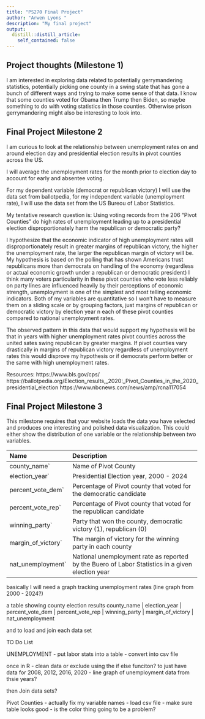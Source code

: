 ```yaml
---
title: "PS270 Final Project"
author: "Arwen Lyons "
description: "My final project"
output:
  distill::distill_article:
    self_contained: false
---
```




## Project thoughts (Milestone 1)

I am interested in exploring data related to potentially gerrymandering statistics, potentially picking one county in a swing state that has gone a bunch of different ways and trying to make some sense of that data. I know that some counties voted for Obama then Trump then Biden, so maybe something to do with voting statistics in those counties. Otherwise prison gerrymandering might also be interesting to look into. 


## Final Project Milestone 2

I am curious to look at the relationship between unemployment rates on and around election day and presidential election results in pivot counties across the US. 

I will average the unemployment rates for the month prior to election day to account for early and absentee voting. 

For my dependent variable (democrat or republican victory) I will use the data set from ballotpedia, for my independent variable (unemployment rate), I will use the data set from the US Bureou of Labor Statistics. 

My tentative research question is: Using voting records from the 206 "Pivot Counties" do high rates of unemployment leading up to a presidential election disproportionately harm the republican or democratic party? 

I hypothesize that the economic indicator of high unemployment rates will disproportionately result in greater margins of republican victory, the higher the unemployment rate, the larger the republican margin of victory will be. My hypothesis is based on the polling that has shown Americans trust republicans more than democrats on handling of the economy (regardless or actual economic growth under a republican or democratic president) I think many voters particularity in these pivot counties who vote less reliably on party lines are influenced heavily by their perceptions of economic strength, unemployment is one of the simplest and most telling economic indicators. Both of my variables are quantitative so I won't have to measure them on a sliding scale or by grouping factors, just margins of republican or democratic victory by election year n each of these pivot counties compared to national unemployment rates. 

The observed pattern in this data that would support my hypothesis will be that in years with higher unemployment rates pivot counties across the united sates swing republican by greater margins. If pivot counties vary drastically in margins of republican victory regardless of unemployment rates this would disprove my hypothesis or if democrats perform better or the same with high unemployment rates. 

Resources:
https://www.bls.gov/cps/
https://ballotpedia.org/Election_results,_2020:_Pivot_Counties_in_the_2020_presidential_election
https://www.nbcnews.com/news/amp/rcna117054


## Final Project Milestone 3
This milestone requires that your website loads the data you have selected and produces one interesting and polished data visualization. This could either show the distribution of one variable or the relationship between two variables.

 -------------------- ----------------------------------------------------------
 Name                 Description
 -------------------- ----------------------------------------------------------
`county_name`         Name of Pivot County 

`election_year`       Presidential Election year, 2000 - 2024

`percent_vote_dem`    Percentage of Pivot county that voted for the democratic
                      candidate

`percent_vote_rep`    Percentage of Pivot county that voted for the republican
                      candidate 

`winning_party`       Party that won the county, democratic victory (1), 
                      republican (0)

`margin_of_victory`   The margin of victory for the winning party in each county

`nat_unemployment`    National unemployment rate as reported by the Buero of
                      Labor Statistics in a given election year
 ------------------------------------------------------------------------------

basically I will need a graph tracking unemployment rates (line graph from 2000 - 2024?)

a table showing county election results 
county_name | election_year | percent_vote_dem | percent_vote_rep | winning_party | margin_of_victory | nat_unemployment

and to load and join each data set 



TO Do List 

UNEMPLOYMENT
- put labor stats into a table 
- convert into csv file 

once in R
- clean data or exclude using the if else funciton? to just have data for 2008, 2012, 2016, 2020
- line graph of unemployment data from thsie years?



then Join data sets?


Pivot Counties
- actually fix my variable names 
- load csv file 
- make sure table looks good 
- is the color thing going to be a problem?









